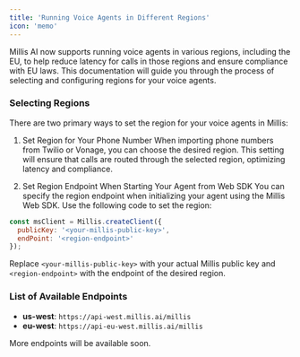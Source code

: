 ```yaml
---
title: 'Running Voice Agents in Different Regions'
icon: 'memo'
---
```


Millis AI now supports running voice agents in various regions, including the EU, to help reduce latency for calls in those regions and ensure compliance with EU laws. This documentation will guide you through the process of selecting and configuring regions for your voice agents.

### Selecting Regions

There are two primary ways to set the region for your voice agents in Millis:

1. Set Region for Your Phone Number
When importing phone numbers from Twilio or Vonage, you can choose the desired region. This setting will ensure that calls are routed through the selected region, optimizing latency and compliance.

2. Set Region Endpoint When Starting Your Agent from Web SDK
You can specify the region endpoint when initializing your agent using the Millis Web SDK. Use the following code to set the region:

```javascript
const msClient = Millis.createClient({
  publicKey: '<your-millis-public-key>',
  endPoint: '<region-endpoint>'
});
```

Replace `<your-millis-public-key>` with your actual Millis public key and `<region-endpoint>` with the endpoint of the desired region.

### List of Available Endpoints

- **us-west**: `https://api-west.millis.ai/millis`
- **eu-west**: `https://api-eu-west.millis.ai/millis`

More endpoints will be available soon.